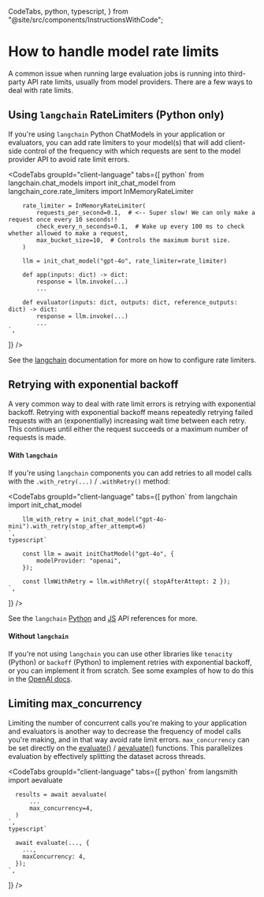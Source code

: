   CodeTabs,
  python,
  typescript,
} from "@site/src/components/InstructionsWithCode";

# How to handle model rate limits

A common issue when running large evaluation jobs is running into third-party API rate limits, usually from model providers.
There are a few ways to deal with rate limits.

## Using `langchain` RateLimiters (Python only)

If you're using `langchain` Python ChatModels in your application or evaluators, you can add rate limiters to your model(s) that will add client-side control of the frequency with which requests are sent to the model provider API to avoid rate limit errors.

<CodeTabs
  groupId="client-language"
  tabs={[
    python`
        from langchain.chat_models import init_chat_model
        from langchain_core.rate_limiters import InMemoryRateLimiter

        rate_limiter = InMemoryRateLimiter(
            requests_per_second=0.1,  # <-- Super slow! We can only make a request once every 10 seconds!!
            check_every_n_seconds=0.1,  # Wake up every 100 ms to check whether allowed to make a request,
            max_bucket_size=10,  # Controls the maximum burst size.
        )

        llm = init_chat_model("gpt-4o", rate_limiter=rate_limiter)

        def app(inputs: dict) -> dict:
            response = llm.invoke(...)
            ...

        def evaluator(inputs: dict, outputs: dict, reference_outputs: dict) -> dict:
            response = llm.invoke(...)
            ...
    `,

]}
/>

See the [langchain](https://python.langchain.com/docs/how_to/chat_model_rate_limiting/) documentation for more on how to configure rate limiters.

## Retrying with exponential backoff

A very common way to deal with rate limit errors is retrying with exponential backoff.
Retrying with exponential backoff means repeatedly retrying failed requests with an (exponentially) increasing wait time between each retry.
This continues until either the request succeeds or a maximum number of requests is made.

#### With `langchain`

If you're using `langchain` components you can add retries to all model calls with the `.with_retry(...)` / `.withRetry()` method:

<CodeTabs
  groupId="client-language"
  tabs={[
    python`
        from langchain import init_chat_model
        
        llm_with_retry = init_chat_model("gpt-4o-mini").with_retry(stop_after_attempt=6)
    `,
    typescript`

        const llm = await initChatModel("gpt-4o", {
            modelProvider: "openai",
        });

        const llmWithRetry = llm.withRetry({ stopAfterAttept: 2 });
    `,

]}
/>

See the `langchain` [Python](https://python.langchain.com/api_reference/core/language_models/langchain_core.language_models.chat_models.BaseChatModel.html#langchain_core.language_models.chat_models.BaseChatModel.with_retry) and [JS](https://v03.api.js.langchain.com/classes/_langchain_core.language_models_chat_models.BaseChatModel.html#withRetry) API references for more.

#### Without `langchain`

If you're not using `langchain` you can use other libraries like `tenacity` (Python) or `backoff` (Python) to implement retries with exponential backoff, or you can implement it from scratch.
See some examples of how to do this in the [OpenAI docs](https://platform.openai.com/docs/guides/rate-limits#retrying-with-exponential-backoff).

## Limiting max_concurrency

Limiting the number of concurrent calls you're making to your application and evaluators is another way to decrease the frequency of model calls you're making, and in that way avoid rate limit errors.
`max_concurrency` can be set directly on the [evaluate()](https://docs.smith.langchain.com/reference/python/evaluation/langsmith.evaluation._runner.evaluate) / [aevaluate()](https://docs.smith.langchain.com/reference/python/evaluation/langsmith.evaluation._arunner.aevaluate) functions.
This parallelizes evaluation by effectively splitting the dataset across threads.

<CodeTabs
  groupId="client-language"
  tabs={[
    python`
      from langsmith import aevaluate
        
      results = await aevaluate(
          ...
          max_concurrency=4,
      )
    `,
    typescript`
      
      await evaluate(..., {
        ...,
        maxConcurrency: 4,
      });
    `,
  ]}
/>
